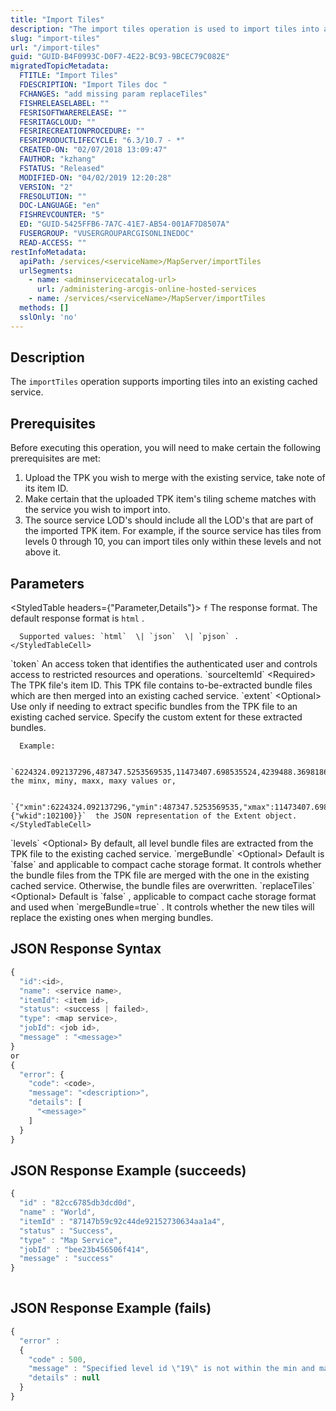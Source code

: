 ```yaml
---
title: "Import Tiles"
description: "The import tiles operation is used to import tiles into an existing service."
slug: "import-tiles"
url: "/import-tiles"
guid: "GUID-B4F0993C-D0F7-4E22-BC93-9BCEC79C082E"
migratedTopicMetadata:
  FTITLE: "Import Tiles"
  FDESCRIPTION: "Import Tiles doc "
  FCHANGES: "add missing param replaceTiles"
  FISHRELEASELABEL: ""
  FESRISOFTWARERELEASE: ""
  FESRITAGCLOUD: ""
  FESRIRECREATIONPROCEDURE: ""
  FESRIPRODUCTLIFECYCLE: "6.3/10.7 - *"
  CREATED-ON: "02/07/2018 13:09:47"
  FAUTHOR: "kzhang"
  FSTATUS: "Released"
  MODIFIED-ON: "04/02/2019 12:20:28"
  VERSION: "2"
  FRESOLUTION: ""
  DOC-LANGUAGE: "en"
  FISHREVCOUNTER: "5"
  ED: "GUID-5425FFB6-7A7C-41E7-AB54-001AF7D8507A"
  FUSERGROUP: "VUSERGROUPARCGISONLINEDOC"
  READ-ACCESS: ""
restInfoMetadata:
  apiPath: /services/<serviceName>/MapServer/importTiles
  urlSegments:
    - name: <adminservicecatalog-url>
      url: /administering-arcgis-online-hosted-services
    - name: /services/<serviceName>/MapServer/importTiles
  methods: []
  sslOnly: 'no'
---
```


## Description

The `importTiles`  operation supports importing tiles into an existing cached service.

## Prerequisites

Before executing this operation, you will need to make certain the following prerequisites are met: 

1.  Upload the TPK you wish to merge with the existing service, take note of its item ID.
2.  Make certain that the uploaded TPK item's tiling scheme matches with the service you wish to import into.
3.  The source service LOD's should include all the LOD's that are part of the imported TPK item. For example, if the source service has tiles from levels 0 through 10, you can import tiles only within these levels and not above it.

## Parameters

<StyledTable headers={"Parameter,Details"}>
  <StyledTableRow>
    <StyledTableCell cellStyle="markdown">`f`</StyledTableCell>
    <StyledTableCell cellStyle="markdown">
      The response format. The default response format is `html`  .

      Supported values: `html`  \| `json`  \| `pjson` .
    </StyledTableCell>
  </StyledTableRow>
  <StyledTableRow>
    <StyledTableCell cellStyle="markdown">`token`</StyledTableCell>
    <StyledTableCell cellStyle="markdown">An access token that identifies the authenticated user and controls access to restricted resources and operations.</StyledTableCell>
  </StyledTableRow>
  <StyledTableRow>
    <StyledTableCell cellStyle="markdown">`sourceItemId`</StyledTableCell>
    <StyledTableCell cellStyle="markdown">&lt;Required> The TPK file's item ID. This TPK file contains to-be-extracted bundle files which are then merged into an existing cached service.</StyledTableCell>
  </StyledTableRow>
  <StyledTableRow>
    <StyledTableCell cellStyle="markdown">`extent`</StyledTableCell>
    <StyledTableCell cellStyle="markdown">
      &lt;Optional> Use only if needing to extract specific bundles from the TPK file to an existing cached service. Specify the custom extent for these extracted bundles.

      Example: 

      `6224324.092137296,487347.5253569535,11473407.698535524,4239488.369818687`  the minx, miny, maxx, maxy values or,

      `{"xmin":6224324.092137296,"ymin":487347.5253569535,"xmax":11473407.698535524,"ymax":4239488.369818687,"spatialReference":{"wkid":102100}}`  the JSON representation of the Extent object.
    </StyledTableCell>
  </StyledTableRow>
  <StyledTableRow>
    <StyledTableCell cellStyle="markdown">`levels`</StyledTableCell>
    <StyledTableCell cellStyle="markdown">&lt;Optional> By default, all level bundle files are extracted from the TPK file to the existing cached service.</StyledTableCell>
  </StyledTableRow>
  <StyledTableRow>
    <StyledTableCell cellStyle="markdown">`mergeBundle`</StyledTableCell>
    <StyledTableCell cellStyle="markdown">&lt;Optional> Default is `false`  and applicable to compact cache storage format. It controls whether the bundle files from the TPK file are merged with the one in the existing cached service. Otherwise, the bundle files are overwritten.</StyledTableCell>
  </StyledTableRow>
  <StyledTableRow>
    <StyledTableCell cellStyle="markdown">`replaceTiles`</StyledTableCell>
    <StyledTableCell cellStyle="markdown">&lt;Optional> Default is `false` , applicable to compact cache storage format and used when `mergeBundle=true` . It controls whether the new tiles will replace the existing ones when merging bundles.</StyledTableCell>
  </StyledTableRow>
</StyledTable>

## JSON Response Syntax

```javascript
{
  "id":<id>,
  "name": <service name>,
  "itemId": <item id>,
  "status": <success | failed>,
  "type": <map service>,
  "jobId": <job id>,
  "message" : "<message>"
}
or 
{
  "error": {
    "code": <code>,
    "message": "<description>",
    "details": [
      "<message>"
    ]
  }
}
```

 

## JSON Response Example (succeeds)

```javascript
{
  "id" : "82cc6785db3dcd0d", 
  "name" : "World",  
  "itemId" : "87147b59c92c44de92152730634aa1a4", 
  "status" : "Success",
  "type" : "Map Service", 
  "jobId" : "bee23b456506f414", 
  "message" : "success"
}
          
```

 

## JSON Response Example (fails)

```javascript
{
  "error" : 
  {
    "code" : 500, 
    "message" : "Specified level id \"19\" is not within the min and max scale range.",
    "details" : null
  }
}
          
```

 
